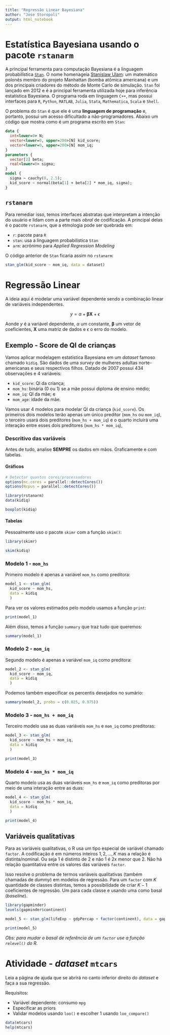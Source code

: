```yaml
---
title: "Regressão Linear Bayesiana"
author: "Jose Storopoli"
output: html_notebook
---
```


# Estatística Bayesiana usando o pacote `rstanarm`

A principal ferramenta para computação Bayesiana é a linguagem probabilística [`Stan`](https://mc-stan.org/). O nome homenageia [Stanislaw Ulam](https://en.wikipedia.org/wiki/Stanislaw_Ulam): um matemático polonês membro do projeto Manhattan (bomba atômica americana) e um dos principais criadores do método de Monte Carlo de simulação. `Stan` foi lançado em 2012 e é a principal ferramenta utilizada hoje para inferência estatística Bayesiana. O programa roda em linguagem `C++`, mas possui interfaces para `R`, `Python`, `MATLAB`, `Julia`, `Stata`, `Mathematica`, `Scala` e `Shell`.

O problema do `Stan` é que ele é uma **linguagem de programação** e, portanto, possui um acesso dificultado a não-programadores. Abaixo um código que mostra como é um programa escrito em `Stan`:


```stan
data {
  int<lower=0> N;
  vector<lower=0, upper=200>[N] kid_score;
  vector<lower=0, upper=200>[N] mom_iq;
}
parameters {
  vector[2] beta;
  real<lower=0> sigma;
}
model {
  sigma ~ cauchy(0, 2.5);
  kid_score ~ normal(beta[1] + beta[2] * mom_iq, sigma);
}
```

## `rstanarm`

Para remediar isso, temos interfaces abstratas que interpretam a intenção do usuário e lidam com a parte mais *obral* de codificação. A principal delas é o pacote `rstanarm`, que a etmologia pode ser quebrada em:

* `r`: pacote para `R`
* `stan`: usa a linguagem probabilística `Stan`
* `arm`: acrônimo para *Applied Regression Modeling*

O código anterior de `Stan` ficaria assim no `rstanarm`:

```r
stan_glm(kid_score ~ mom_iq, data = dataset)
```


# Regressão Linear

A ideia aqui é modelar uma variável dependente sendo a combinação linear de variáveis independentes.

$$y = \alpha + \boldsymbol{\beta} \textbf{X} + \epsilon$$

Aonde $y$ é a variável dependente, $\alpha$ um constante, $\boldsymbol{\beta}$ um vetor de coeficientes, $\textbf{X}$ uma matriz de dados e $\epsilon$ o erro do modelo.

## Exemplo - Score de QI de crianças

Vamos aplicar modelagem estatística Bayesiana em um *dataset* famoso chamado `kidiq`. São dados de uma *survey* de mulheres adultas norte-americanas e seus respectivos filhos. Datado de 2007 possui 434 observações e 4 variáveis:

* `kid_score`: QI da criança;
* `mom_hs`: binária (0 ou 1) se a mãe possui diploma de ensino médio;
* `mom_iq`: QI da mãe; e
* `mom_age`: idade da mãe.

Vamos usar 4 modelos para modelar QI da criança (`kid_score`). Os primeiros dois modelos terão apenas um único preditor (`mom_hs` ou `mom_iq`), o terceiro usará dois preditores (`mom_hs + mom_iq`) e o quarto incluirá uma interação entre esses dois preditores (`mom_hs * mom_iq`),

### Descritivo das variáveis

Antes de tudo, analise **SEMPRE** os dados em mãos. Graficamente e com tabelas.

#### Gráficos


```r
# Detectar quantos cores/processadores
options(mc.cores = parallel::detectCores())
options(Ncpus = parallel::detectCores())

library(rstanarm)
data(kidiq)

boxplot(kidiq)
```

#### Tabelas

Pessoalmente uso o pacote `skimr` com a função `skim()`:

```r
library(skimr)

skim(kidiq)
```


### Modelo 1 - `mom_hs`

Primeiro modelo é apenas a variável `mom_hs` como preditora:

```r
model_1 <- stan_glm(
  kid_score ~ mom_hs,
  data = kidiq
  )
```

Para ver os valores estimados pelo modelo usamos a função `print`:

```r
print(model_1)
```

Além disso, temos a função `summary` que traz tudo que queremos:

```r
summary(model_1)
```

### Modelo 2 - `mom_iq`

Segundo modelo é apenas a variável `mom_iq` como preditora:

```r
model_2 <- stan_glm(
  kid_score ~ mom_iq,
  data = kidiq
  )
```

Podemos também especificar os percentis desejados no sumário:

```r
summary(model_2, probs = c(0.025, 0.975))
```

### Modelo 3 - `mom_hs + mom_iq`

Terceiro modelo usa as duas variáveis `mom_hs` e `mom_iq` como preditoras:

```r
model_3 <- stan_glm(
  kid_score ~ mom_hs + mom_iq,
  data = kidiq
  )
```

```r
print(model_3)
```

### Modelo 4 - `mom_hs * mom_iq`

Quarto modelo usa as duas variáveis `mom_hs` e `mom_iq` como preditoras por meio de uma interação entre as duas:

```r
model_4 <- stan_glm(
  kid_score ~ mom_hs * mom_iq,
  data = kidiq
  )
```

```r
print(model_4)
```

## Variáveis qualitativas

Para as variáveis qualitativas, o R usa um tipo especial de variável chamado `factor`. A codificação é em números inteiros $1,2,\dots,K$ mas a relação é distinta/nominal. Ou seja 1 é distinto de 2 e não 1 é 2x menor que 2. Não há relação quantitativa entre os valores das variáveis `factor`.

Isso resolve o problema de termos variáveis qualitativas (também chamadas de *dummy*) em modelos de regressão. Para um `factor` com $K$ quantidade de classes distintas, temos a possibilidade de criar $K-1$ coeficientes de regressão. Um para cada classe e usando uma como basal (*baseline*).

```r
library(gapminder)
levels(gapminder$continent)

model_5 <- stan_glm(lifeExp ~ gdpPercap + factor(continent), data = gapminder)
```


```r
print(model_5)
```

*Obs: para mudar o basal de referência de um `factor` use a função `relevel()` do R.*

# Atividade - *dataset* `mtcars`

Leia a página de ajuda que se abrirá no canto inferior direito do *dataset* e faça a sua regressão.

Requisitos:

* Variável dependente: consumo `mpg`
* Especificar as priors
* Validar modelos usando `loo()` e escolher 1 usando `loo_compare()`

```r
data(mtcars)
help(mtcars)
```

